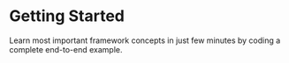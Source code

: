 
# Getting Started

Learn most important framework concepts in just few minutes by coding a complete end-to-end example.
